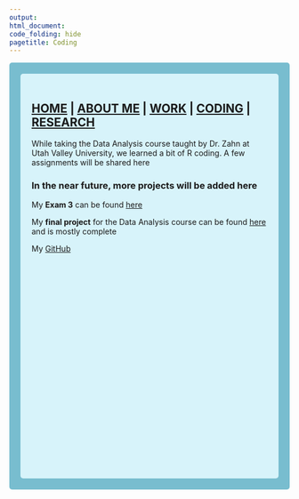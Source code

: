 ```yaml
---
output: 
html_document:
code_folding: hide
pagetitle: Coding
---
```


<style type="text/css">
.main-container {
  max-width: 1800px;
  margin-left: auto;
  margin-right: auto;
}
</style>

<style>
div.blue { background-color:#78bdcf; border-radius: 5px; padding: 20px;}
</style>
<div class = "blue">



<style>
div.lightblue { background-color:#d7f3fa; border-radius: 5px; padding: 20px;}
</style>
<div class = "lightblue">

## [HOME](https://joedidley.github.io/) | [ABOUT ME](https://joedidley.github.io/About_Me/) | [WORK](https://joedidley.github.io//Work/) | [CODING](https://joedidley.github.io//Coding/) | [RESEARCH](https://joedidley.github.io//Research) 



While taking the Data Analysis course taught by Dr. Zahn at Utah Valley University,
we learned a bit of R coding. A few assignments will be shared here

### In the near future, more projects will be added here 

My **Exam 3** can be found [here](https://joedidley.github.io/Exam_3.html) 

My **final project** for the Data Analysis course can be found [here](https://joedidley.github.io/COVID-19.html) and is mostly complete 

My [GitHub](https://github.com/Joedidley/Joedidley.github.io)

<br><br><br><br><br><br><br><br><br><br><br><br><br><br><br><br><br><br><br><br><br>
